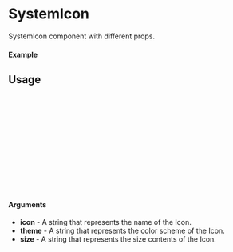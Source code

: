 
<Meta of={SystemIcon} title="SystemIcon" />

# SystemIcon

SystemIcon component with different props.

#### Example

<Canvas of={SystemIcon.Default} />

## Usage

```ts
import {SystemIcon} from "@dreampipcom/oneiros";

const Example = () => {
  return (
      <SystemIcon
        icon={EIcon.account}
        theme={"light"}
        variant={"medium"}
      />
  );
};

export default Example;
```

#### Arguments

- **icon** - A string that represents the name of the Icon.
- **theme** - A string that represents the color scheme of the Icon.
- **size** - A string that represents the size contents of the Icon.